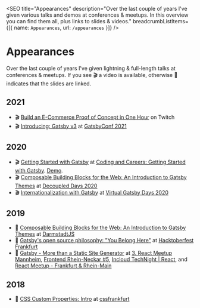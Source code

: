 
<SEO
  title="Appearances"
  description="Over the last couple of years I've given various talks and demos at conferences & meetups. In this overview you can find them all, plus links to slides & videos."
  breadcrumbListItems={[{ name: `Appearances`, url: `/appearances` }]}
/>


# Appearances

Over the last couple of years I've given lightning & full-length talks at conferences & meetups. If you see 🎬 a video is available, otherwise 📖 indicates that the slides are linked.

## 2021

- 🎬 [Build an E-Commerce Proof of Concept in One Hour](https://www.youtube.com/watch?v=58OD42jyF4o) on Twitch
- 🎬 [Introducing: Gatsby v3](https://www.youtube.com/watch?v=tO-5qFa_hH8) at [GatsbyConf 2021](https://www.gatsbyconf.com/)

## 2020

- 🎬 [Getting Started with Gatsby](https://www.youtube.com/watch?v=vDYwOOXlGjw) at [Coding and Careers: Getting Started with Gatsby](https://www.gatsbyjs.com/gatsby-coding-careers/). [Demo](https://github.com/LekoArts/gatsby-webinar-getting-started).
- 🎬 [Composable Building Blocks for the Web: An Introduction to Gatsby Themes](https://www.youtube.com/watch?v=RLxYuRmTq8c) at [Decoupled Days 2020](https://2020.decoupleddays.com/session/composable-building-blocks-web-introduction-gatsby-themes)
- 🎬 [Internationalization with Gatsby](https://www.youtube.com/watch?v=p-TyigucHcU) at [Virtual Gatsby Days 2020](https://www.gatsbyjs.com/blog/2020-06-23-reconfiguring-gatsby-days/)

## 2019

- 📖 [Composable Building Blocks for the Web: An Introduction to Gatsby Themes](https://github.com/LekoArts/talks/blob/main/composable-building-blocks-for-the-web/composable-building-blocks-for-the-web.pdf) at [DarmstadtJS](https://www.meetup.com/de-DE/DarmstadtJS/events/266285684/)
- 📖 [Gatsby's open source philosophy: "You Belong Here"](https://github.com/LekoArts/talks/blob/main/gatsbys-open-source-philosophy/Gatsbys-Open-Source-Philosophy.pdf) at [Hacktoberfest Frankfurt](https://www.eventbrite.com/e/hacktoberfest-frankfurt-2019-tickets-71269742719#)
- 📖 [Gatsby - More than a Static Site Generator](https://github.com/LekoArts/talks/blob/main/gatsby-more-than-a-ssg/Gatsby-More-Than-A-Static-Site-Genator.pdf) at [3. React Meetup Mannheim](https://www.meetup.com/de-DE/React-Meetup-Mannheim/events/260338372/), [Frontend Rhein-Neckar #5](https://www.meetup.com/de-DE/Frontend-Rhein-Neckar/events/259360008/), [Incloud TechNight | React](https://www.meetup.com/de-DE/Incloud-Tech-Night/events/259269967/), and [React Meetup - Frankfurt & Rhein-Main](https://www.meetup.com/de-DE/React-Meetup-Frankfurt/events/255647987/)

## 2018

- 📖 [CSS Custom Properties: Intro](https://github.com/LekoArts/talks/blob/main/css-custom-properties-intro/CSS-Custom-Properties-Intro.pdf) at [cssfrankfurt](https://cssfrankfurt.de/)
